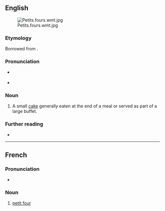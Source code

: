 ==English==
[[File:Petits.fours.wmt.jpg|thumb]]

===Etymology===
Borrowed from {{bor|en|fr|petit four|lit=small oven}}.

===Pronunciation===
* {{a|UK}} {{IPA|/ˈpɛti ˈfɔɹ/|lang=en}}
* {{a|US}} {{IPA|/ˈpɛti ˈfɔɹ/|lang=en}}

===Noun===
{{en-noun|petits fours|petit fours}}

# A small [[cake]] generally eaten at the end of a meal or served as part of a large buffet.

===Further reading===
* {{pedia}}

{{topic|en|Cakes and pastries}}

----

==French==

===Pronunciation===
* {{fr-IPA}}

===Noun===
{{fr-noun|m|petits fours}}

# [[#English|petit four]]

{{topic|fr|Cakes and pastries}}